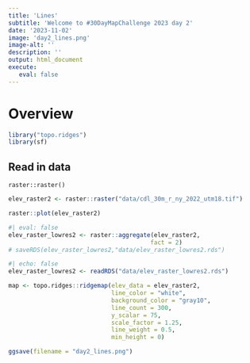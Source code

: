 ```yaml
---
title: 'Lines'
subtitle: 'Welcome to #30DayMapChallenge 2023 day 2'
date: '2023-11-02'
image: 'day2_lines.png'
image-alt: ''
description: ''
output: html_document
execute: 
   eval: false
---
```


# Overview

```r
library("topo.ridges")
library(sf)
```

## Read in data

    raster::raster()

```r
elev_raster2 <- raster::raster("data/cdl_30m_r_ny_2022_utm18.tif")
```


```r
raster::plot(elev_raster2)
```


```r
#| eval: false
elev_raster_lowres2 <- raster::aggregate(elev_raster2,
                                        fact = 2)
# saveRDS(elev_raster_lowres2,"data/elev_raster_lowres2.rds")
```

```r
#| echo: false
elev_raster_lowres2 <- readRDS("data/elev_raster_lowres2.rds")
```


```r
map <- topo.ridges::ridgemap(elev_data = elev_raster2,
                             line_color = "white",
                             background_color = "gray10",
                             line_count = 300,
                             y_scalar = 75,
                             scale_factor = 1.25,
                             line_weight = 0.5,
                             min_height = 0)
```


```r
ggsave(filename = "day2_lines.png")
```

